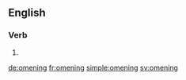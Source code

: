==English==

===Verb===
{{head|en|present participle}}

# {{present participle of|omen|lang=en|nocat=1}}

[[de:omening]]
[[fr:omening]]
[[simple:omening]]
[[sv:omening]]
